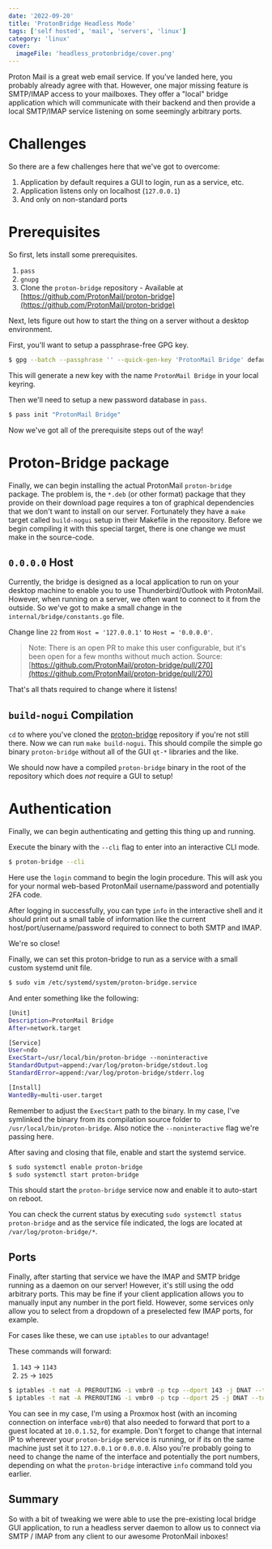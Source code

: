 ```yaml
---
date: '2022-09-20'
title: 'ProtonBridge Headless Mode'
tags: ['self hosted', 'mail', 'servers', 'linux']
category: 'linux'
cover:
  imageFile: 'headless_protonbridge/cover.png'
---
```


Proton Mail is a great web email service. If you've landed here, you probably already agree with that. However, one major missing feature is SMTP/IMAP access to your mailboxes. They offer a "local" bridge application which will communicate with their backend and then provide a local SMTP/IMAP service listening on some seemingly arbitrary ports.

# Challenges

So there are a few challenges here that we've got to overcome:

1. Application by default requires a GUI to login, run as a service, etc.
2. Application listens only on localhost (`127.0.0.1`)
3. And only on non-standard ports

# Prerequisites

So first, lets install some prerequisites.

1. `pass`
2. `gnupg`
3. Clone the `proton-bridge` repository - Available at [https://github.com/ProtonMail/proton-bridge](https://github.com/ProtonMail/proton-bridge)

Next, lets figure out how to start the thing on a server without a desktop environment.

First, you'll want to setup a passphrase-free GPG key.

```bash
$ gpg --batch --passphrase '' --quick-gen-key 'ProtonMail Bridge' default default never
```

This will generate a new key with the name `ProtonMail Bridge` in your local keyring.

Then we'll need to setup a new password database in `pass`.

```bash
$ pass init "ProtonMail Bridge"
```

Now we've got all of the prerequisite steps out of the way!

# Proton-Bridge package

Finally, we can begin installing the actual ProtonMail `proton-bridge` package. The problem is, the `*.deb` (or other format) package that they provide on their download page requires a ton of graphical dependencies that we don't want to install on our server. Fortunately they have a `make` target called `build-nogui` setup in their Makefile in the repository. Before we begin compiling it with this special target, there is one change we must make in the source-code.

## `0.0.0.0` Host

Currently, the bridge is designed as a local application to run on your desktop machine to enable you to use Thunderbird/Outlook with ProtonMail. However, when running on a server, we often want to connect to it from the outside. So we've got to make a small change in the `internal/bridge/constants.go` file.

Change line `22` from `Host = '127.0.0.1'` to `Host = '0.0.0.0'`.

> Note: There is an open PR to make this user configurable, but it's been open for a few months without much action. Source: [https://github.com/ProtonMail/proton-bridge/pull/270](https://github.com/ProtonMail/proton-bridge/pull/270)

That's all thats required to change where it listens!

## `build-nogui` Compilation

`cd` to where you've cloned the [proton-bridge](https://github.com/ProtonMail/proton-bridge) repository if you're not still there. Now we can run `make build-nogui`. This should compile the simple go binary `proton-bridge` without all of the GUI `qt-*` libraries and the like.

We should now have a compiled `proton-bridge` binary in the root of the repository which does _not_ require a GUI to setup!

# Authentication

Finally, we can begin authenticating and getting this thing up and running.

Execute the binary with the `--cli` flag to enter into an interactive CLI mode.

```bash
$ proton-bridge --cli
```

Here use the `login` command to begin the login procedure. This will ask you for your normal web-based ProtonMail username/password and potentially 2FA code.

After logging in successfully, you can type `info` in the interactive shell and it should print out a small table of information like the current host/port/username/password required to connect to both SMTP and IMAP.

We're so close!

Finally, we can set this proton-bridge to run as a service with a small custom systemd unit file.

```bash
$ sudo vim /etc/systemd/system/proton-bridge.service
```

And enter something like the following:

<CodeEditor title="/etc/systemd/system/proton-bridge.service">

```bash
[Unit]
Description=ProtonMail Bridge
After=network.target

[Service]
User=ndo
ExecStart=/usr/local/bin/proton-bridge --noninteractive
StandardOutput=append:/var/log/proton-bridge/stdout.log
StandardError=append:/var/log/proton-bridge/stderr.log

[Install]
WantedBy=multi-user.target
```

</CodeEditor>

Remember to adjust the `ExecStart` path to the binary. In my case, I've symlinked the binary from its compilation source folder to `/usr/local/bin/proton-bridge`. Also notice the `--noninteractive` flag we're passing here.

After saving and closing that file, enable and start the systemd service.

```bash
$ sudo systemctl enable proton-bridge
$ sudo systemctl start proton-bridge
```

This should start the `proton-bridge` service now and enable it to auto-start on reboot.

You can check the current status by executing `sudo systemctl status proton-bridge` and as the service file indicated, the logs are located at `/var/log/proton-bridge/*`.

## Ports

Finally, after starting that service we have the IMAP and SMTP bridge running as a daemon on our server! However, it's still using the odd arbitrary ports. This may be fine if your client application allows you to manually input any number in the port field. However, some services only allow you to select from a dropdown of a preselected few IMAP ports, for example.

For cases like these, we can use `iptables` to our advantage!

These commands will forward:

1. `143` -> `1143`
2. `25` -> `1025`

```bash
$ iptables -t nat -A PREROUTING -i vmbr0 -p tcp --dport 143 -j DNAT --to-destination 10.0.1.52:1143 # imap
$ iptables -t nat -A PREROUTING -i vmbr0 -p tcp --dport 25 -j DNAT --to-destination 10.0.1.52:1025 # smtp
```

You can see in my case, I'm using a Proxmox host (with an incoming connection on interface `vmbr0`) that also needed to forward that port to a guest located at `10.0.1.52`, for example. Don't forget to change that internal IP to wherever your `proton-bridge` service is running, or if its on the same machine just set it to `127.0.0.1` or `0.0.0.0`. Also you're probably going to need to change the name of the interface and potentially the port numbers, depending on what the `proton-bridge` interactive `info` command told you earlier.

## Summary

So with a bit of tweaking we were able to use the pre-existing local bridge GUI application, to run a headless server daemon to allow us to connect via SMTP / IMAP from any client to our awesome ProtonMail inboxes!
